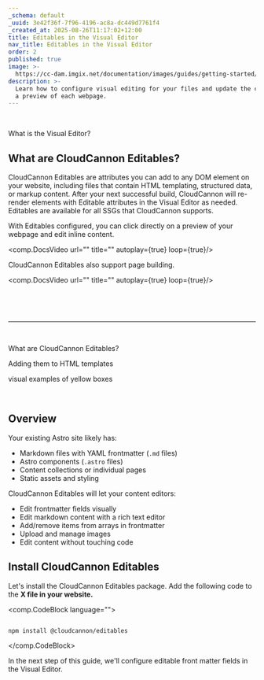 ```yaml
---
_schema: default
_uuid: 3e42f36f-7f96-4196-ac8a-dc449d7761f4
_created_at: 2025-08-26T11:17:02+12:00
title: Editables in the Visual Editor
nav_title: Editables in the Visual Editor
order: 2
published: true
image: >-
  https://cc-dam.imgix.net/documentation/images/guides/getting-started/guide-thumbnails/CloudCannon-Getting-Started-Thumbnail-Universal.png
description: >-
  Learn how to configure visual editing for your files and update the content on
  a preview of each webpage.
---
```

&nbsp;

What is the Visual Editor?

## What are CloudCannon Editables?

CloudCannon Editables are attributes you can add to any DOM element on your website, including files that contain HTML templating, structured data, or markup content. After your next successful build, CloudCannon will re-render elements with Editable attributes in the Visual Editor as needed. Editables are available for all SSGs that CloudCannon supports.

With Editables configured, you can click directly on a preview of your webpage and edit inline content.

<comp.DocsVideo url="" title="" autoplay={true} loop={true}/>

CloudCannon Editables also support page building.

<comp.DocsVideo url="" title="" autoplay={true} loop={true}/>

&nbsp;

&nbsp;

---

&nbsp;

What are CloudCannon Editables?

Adding them to HTML templates

visual examples of yellow boxes

&nbsp;

## Overview

Your existing Astro site likely has:

* Markdown files with YAML frontmatter (`.md` files)
* Astro components (`.astro` files)
* Content collections or individual pages
* Static assets and styling

CloudCannon Editables will let your content editors:

* Edit frontmatter fields visually
* Edit markdown content with a rich text editor
* Add/remove items from arrays in frontmatter
* Upload and manage images
* Edit content without touching code

## Install CloudCannon Editables

Let's install the CloudCannon Editables package. Add the following code to the **X file in your website.**

<comp.CodeBlock language="">
``````````

npm install @cloudcannon/editables

``````````
</comp.CodeBlock>

In the next step of this guide, we'll configure editable front matter fields in the Visual Editor.